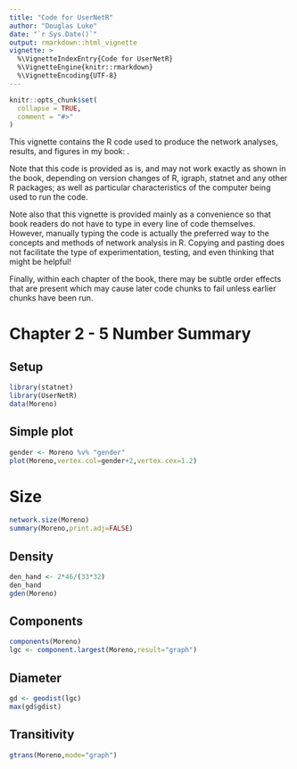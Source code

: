 ```yaml
---
title: "Code for UserNetR"
author: "Douglas Luke"
date: "`r Sys.Date()`"
output: rmarkdown::html_vignette
vignette: >
  %\VignetteIndexEntry{Code for UserNetR}
  %\VignetteEngine{knitr::rmarkdown}
  %\VignetteEncoding{UTF-8}
---
```


```r
knitr::opts_chunk$set(
  collapse = TRUE,
  comment = "#>"
)
```

This vignette contains the R code used to produce the network analyses, results, and figures in my
book: \emph{A User's Guide to Network Analysis in R}. 

Note that this code is provided as is, and may not work exactly as shown in the book,
depending on version changes of R, igraph, statnet and any other R packages; as well
as particular characteristics of the computer being used to run the code.

Note also that this vignette is provided mainly as a convenience so that book
readers do not have to type in every line of code themselves. However,
manually typing the code is actually the preferred way to \emph{learn}
the concepts and methods of network analysis in R. Copying and pasting
does not facilitate the type of experimentation, testing, and even
thinking that might be helpful!

Finally, within each chapter of the book, there may be subtle order
effects that are present which may cause later code chunks to fail
unless earlier chunks have been run.

# Chapter 2 - 5 Number Summary
## Setup

```r
library(statnet)
library(UserNetR)
data(Moreno)
```

## Simple plot
```r
gender <- Moreno %v% "gender"
plot(Moreno,vertex.col=gender+2,vertex.cex=1.2)
```

# Size
```r
network.size(Moreno)
summary(Moreno,print.adj=FALSE)
```

## Density
```r
den_hand <- 2*46/(33*32)
den_hand
gden(Moreno)
```

## Components
```r
components(Moreno)
lgc <- component.largest(Moreno,result="graph")
```

## Diameter
```r
gd <- geodist(lgc)
max(gd$gdist)
```

## Transitivity
```r
gtrans(Moreno,mode="graph")
```


